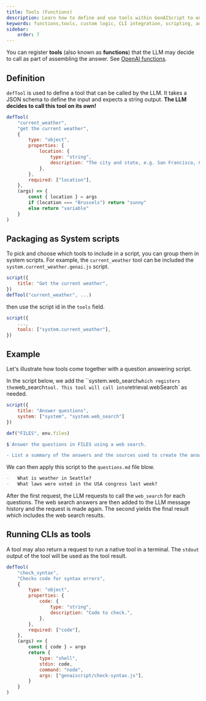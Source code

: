 ```yaml
---
title: Tools (Functions)
description: Learn how to define and use tools within GenAIScript to enhance answer assembly with custom logic and CLI tools.
keywords: functions,tools, custom logic, CLI integration, scripting, automation
sidebar:
    order: 7
---
```



You can register **tools** (also known as **functions**) that the LLM may decide to call as part of assembling the answer.
See [OpenAI functions](https://platform.openai.com/docs/guides/function-calling).

## Definition

`defTool` is used to define a tool that can be called by the LLM.
It takes a JSON schema to define the input and expects a string output. **The LLM decides to call
this tool on its own!**

```javascript
defTool(
    "current_weather",
    "get the current weather",
    {
        type: "object",
        properties: {
            location: {
                type: "string",
                description: "The city and state, e.g. San Francisco, CA",
            },
        },
        required: ["location"],
    },
    (args) => {
        const { location } = args
        if (location === "Brussels") return "sunny"
        else return "variable"
    }
)
```

## Packaging as System scripts

To pick and choose which tools to include in a script,
you can group them in system scripts. For example,
the `current_weather` tool can be included the `system.current_weather.genai.js` script.

```javascript file="system.current_weather.genai.js" 'defTool("current_weather", ...)'
script({
    title: "Get the current weather",
})
defTool("current_weather", ...)
```

then use the script id in the `tools` field.

```js 'tools: ["system.current_weather"]'
script({
    ...,
    tools: ["system.current_weather"],
})
```

<BuiltinTools />

## Example

Let's illustrate how tools come together with a question answering script.

In the script below, we add the ``system.web_search` which registers the `web_search` tool. This tool
will call into `retrieval.webSearch` as needed.

```js file="answers.genai.js"
script({
    title: "Answer questions",
    system: ["system", "system.web_search"]
})

def("FILES", env.files)

$`Answer the questions in FILES using a web search.

- List a summary of the answers and the sources used to create the answers.
```

We can then apply this script to the `questions.md` file blow.

```md file="questions.md"
-   What is weather in Seattle?
-   What laws were voted in the USA congress last week?
```

After the first request, the LLM requests to call the `web_search` for each questions.
The web search answers are then added to the LLM message history and the request is made again.
The second yields the final result which includes the web search results.


## Running CLIs as tools

A tool may also return a request to run a native tool in a terminal. The `stdout` output of the tool
will be used as the tool result.

```js
defTool(
    "check_syntax",
    "Checks code for syntax errors",
    {
        type: "object",
        properties: {
            code: {
                type: "string",
                description: "Code to check.",
            },
        },
        required: ["code"],
    },
    (args) => {
        const { code } = args
        return {
            type: "shell",
            stdin: code,
            command: "node",
            args: ["genaiscript/check-syntax.js"],
        }
    }
)
```
